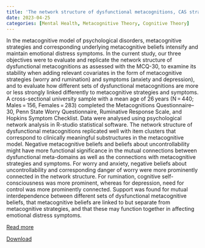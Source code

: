 ```yaml
---
title: 'The network structure of dysfunctional metacognitions, CAS strategies, and symptoms'
date: 2023-04-25
categories: [Mental Health, Metacognitive Theory, Cognitive Theory]
---
```

In the metacognitive model of psychological disorders, metacognitive strategies and corresponding underlying metacognitive beliefs intensify and maintain emotional distress symptoms. In the current study, our three objectives were to evaluate and replicate the network structure of dysfunctional metacognitions as assessed with the MCQ-30, to examine its stability when adding relevant covariates in the form of metacognitive strategies (worry and rumination) and symptoms (anxiety and depression), and to evaluate how different sets of dysfunctional metacognitions are more or less strongly linked differently to metacognitive strategies and symptoms. A cross-sectional university sample with a mean age of 26 years (N = 440; Males = 156, Females = 283) completed the Metacognitions Questionnaire–30, Penn State Worry Questionnaire, Ruminative Response Scale, and Hopkins Symptom Checklist. Data were analysed using psychological network analysis in R-studio statistical software. The network structure of dysfunctional metacognitions replicated well with item clusters that correspond to clinically meaningful substructures in the metacognitive model. Negative metacognitive beliefs and beliefs about uncontrollability might have more functional significance in the mutual connections between dysfunctional meta-domains as well as the connections with metacognitive strategies and symptoms. For worry and anxiety, negative beliefs about uncontrollability and corresponding danger of worry were more prominently connected in the network structure. For rumination, cognitive self-consciousness was more prominent, whereas for depression, need for control was more prominently connected. Support was found for mutual interdependence between different sets of dysfunctional metacognitive beliefs, that metacognitive beliefs are linked to but separate from metacognitive strategies, and that these may function together in affecting emotional distress symptoms.

[Read more](https://doi.org/10.1080/23311908.2023.2205258)

[Download](Network-MCQ-CAS-Symptoms.pdf)
